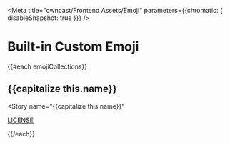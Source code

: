 
<Meta title="owncast/Frontend Assets/Emoji" parameters=\{{chromatic: { disableSnapshot: true }}} />

# Built-in Custom Emoji

{{#each emojiCollections}}

## {{capitalize this.name}}

<Story
  name="{{capitalize this.name}}"
>
   <a href="img/emoji/{{this.name}}/LICENSE.md" target="_blank">
    	LICENSE
    </a>
    <ImageRow images={[
    	{{#each this.images}}
    		{src: "{{this.src}}", name: "{{this.name}}"},
    	{{/each}}
    ]}/>
</Story>

{{/each}}
